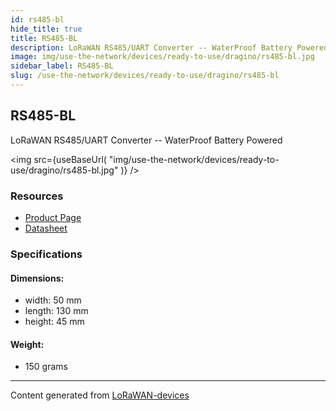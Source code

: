 ```yaml
---
id: rs485-bl
hide_title: true
title: RS485-BL
description: LoRaWAN RS485/UART Converter -- WaterProof Battery Powered
image: img/use-the-network/devices/ready-to-use/dragino/rs485-bl.jpg
sidebar_label: RS485-BL
slug: /use-the-network/devices/ready-to-use/dragino/rs485-bl
---
```



## RS485-BL

LoRaWAN RS485/UART Converter -- WaterProof Battery Powered

<img
src={useBaseUrl(
"img/use-the-network/devices/ready-to-use/dragino/rs485-bl.jpg"
)}
/>

### Resources

- [Product Page](http://www.dragino.com/products/lora-lorawan-end-node/item/167-rs485-bl.html)
- [Datasheet](http://www.dragino.com/downloads/index.php?dir=LoRa_End_Node/RS485-BL/&file=Datasheet_RS485-BL_WaterProof_BatteryPower_RS485_UART_to_LoRaWAN_Converter.pdf)

### Specifications

#### Dimensions:
- width: 50 mm
- length: 130 mm
- height: 45 mm
#### Weight: 
- 150 grams



---
Content generated from [LoRaWAN-devices](https://github.com/TheThingsNetwork/lorawan-devices)